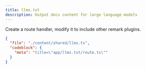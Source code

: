 ```yaml
---
title: llms.txt
description: Output docs content for large language models
---
```


Create a route handler, modify it to include other remark plugins.

```json doc-gen:file
{
  "file": "./content/shared/llms.ts",
  "codeblock": {
    "meta": "title=\"app/llms.txt/route.ts\""
  }
}
```
